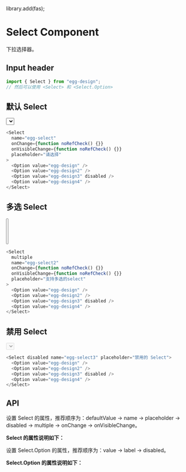 library.add(fas);

<Meta title="组件总览/Select 选择器" component={Select} />

# Select Component

下拉选择器。

## Input header

```js
import { Select } from "egg-design";
// 然后可以使用 <Select> 和 <Select.Option>
```

## 默认 Select

<Story name="默认 Select">
  <Select
    name="egg-select"
    onChange={function noRefCheck() {}}
    onVisibleChange={function noRefCheck() {}}
    placeholder="请选择"
  >
    <Option value="egg-design" />
    <Option value="egg-design2" />
    <Option value="egg-design3" disabled />
    <Option value="egg-design4" />
  </Select>
</Story>

```ts
<Select
  name="egg-select"
  onChange={function noRefCheck() {}}
  onVisibleChange={function noRefCheck() {}}
  placeholder="请选择"
>
  <Option value="egg-design" />
  <Option value="egg-design2" />
  <Option value="egg-design3" disabled />
  <Option value="egg-design4" />
</Select>
```

## 多选 Select

<Story name="多选 Select">
  <Select
    multiple
    name="egg-select2"
    onChange={function noRefCheck() {}}
    onVisibleChange={function noRefCheck() {}}
    placeholder="支持多选的select"
  >
    <Option value="egg-design" />
    <Option value="egg-design2" />
    <Option value="egg-design3" disabled />
    <Option value="egg-design4" />
  </Select>
</Story>

```ts
<Select
  multiple
  name="egg-select2"
  onChange={function noRefCheck() {}}
  onVisibleChange={function noRefCheck() {}}
  placeholder="支持多选的select"
>
  <Option value="egg-design" />
  <Option value="egg-design2" />
  <Option value="egg-design3" disabled />
  <Option value="egg-design4" />
</Select>
```

## 禁用 Select

<Story name="禁用 Select">
  <Select disabled name="egg-select3" placeholder="禁用的 Select">
    <Option value="egg-design" />
    <Option value="egg-design2" />
    <Option value="egg-design3" disabled />
    <Option value="egg-design4" />
  </Select>
</Story>

```ts
<Select disabled name="egg-select3" placeholder="禁用的 Select">
  <Option value="egg-design" />
  <Option value="egg-design2" />
  <Option value="egg-design3" disabled />
  <Option value="egg-design4" />
</Select>
```

## API

设置 Select 的属性，推荐顺序为：defaultValue -> name -> placeholder -> disabled -> multiple -> onChange -> onVisibleChange。

**Select 的属性说明如下：**

<ArgsTable of={Select} />

设置 Select.Option 的属性，推荐顺序为：value -> label -> disabled。

**Select.Option 的属性说明如下：**

<ArgsTable of={Option} />
